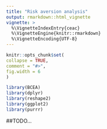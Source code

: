 ```yaml
---
title: "Risk aversion analysis"
output: rmarkdown::html_vignette
vignette: >
  %\VignetteIndexEntry{ceac}
  %\VignetteEngine{knitr::rmarkdown}
  %\VignetteEncoding{UTF-8}
---
```

  
```r
knitr::opts_chunk$set(
collapse = TRUE,
comment = "#>",
fig.width = 6
)
```

```r
library(BCEA)
library(dplyr)
library(reshape2)
library(ggplot2)
library(purrr)
```


##TODO...

<!-- ## Introduction -->

<!-- The intention of this vignette is to show how to plot different styles of cost-effectiveness acceptability curves using the BCEA package. -->

<!-- ## Two interventions only -->

<!-- This is the simplest case, usually an alternative intervention ($i=1$) versus status-quo ($i=0$). -->

<!-- The plot show the probability that the alternative intervention is cost-effective for each willingness to pay, $k$, -->

<!-- $$ -->
<!-- p(NB_1 \geq NB_0 | k) \mbox{  where  } NB_i = ke - c -->
<!-- $$ -->

<!-- Using the set of $N$ posterior samples, this is approximated by -->

<!-- $$ -->
<!-- \frac{1}{N} \sum_j^N \mathbb{I} (k \Delta e^j - \Delta c^j) -->
<!-- $$ -->

<!-- #### R code -->

<!-- To calculate these in BCEA we use the `bcea()` function. -->

<!-- ```{r} -->
<!-- data("Vaccine") -->

<!-- he <- bcea(e, c) -->
<!-- # str(he) -->

<!-- ceac.plot(he) -->
<!-- ``` -->

<!-- The plot defaults to base R plotting. Type of plot can be set explicitly using the `graph` argument. -->

<!-- ```{r} -->
<!-- ceac.plot(he, graph = "base") -->
<!-- ceac.plot(he, graph = "ggplot2") -->
<!-- # ceac.plot(he, graph = "plotly") -->
<!-- ``` -->

<!-- Other plotting arguments can be specified such as title, line colours and theme. -->

<!-- ```{r} -->
<!-- ceac.plot(he, -->
<!--           graph = "ggplot2", -->
<!--           title = "my title", -->
<!--           line = list(colors = "green"), -->
<!--           theme = theme_dark()) -->
<!-- ``` -->


<!-- ## Multiple interventions -->

<!-- This situation is when there are more than two interventions to consider. -->
<!-- Incremental values can be obtained either always against a fixed reference intervention, such as status-quo, or for all pair-wise comparisons. -->

<!-- ### Against a fixed reference intervention -->

<!-- Without loss of generality, if we assume that we are interested in intervention $i=1$, then we wish to calculate -->

<!-- $$ -->
<!-- p(NB_1 \geq NB_s | k) \;\; \exists \; s \in S -->
<!-- $$ -->

<!-- Using the set of $N$ posterior samples, this is approximated by -->

<!-- $$ -->
<!-- \frac{1}{N} \sum_j^N \mathbb{I} (k \Delta e_{1,s}^j - \Delta c_{1,s}^j) -->
<!-- $$ -->

<!-- #### R code -->

<!-- This is the default plot for `ceac.plot()` so we simply follow the same steps as above with the new data set. -->

<!-- ```{r} -->
<!-- data("Smoking") -->

<!-- he <- bcea(e, c, ref = 4) -->
<!-- # str(he) -->
<!-- ``` -->

<!-- ```{r} -->
<!-- ceac.plot(he) -->

<!-- ceac.plot(he, -->
<!--           graph = "base", -->
<!--           title = "my title", -->
<!--           line = list(colors = "green")) -->
<!-- ``` -->

<!-- ```{r} -->
<!-- ceac.plot(he, -->
<!--           graph = "ggplot2", -->
<!--           title = "my title", -->
<!--           line = list(colors = "green")) -->
<!-- ``` -->

<!-- Reposition legend. -->

<!-- ```{r} -->
<!-- ceac.plot(he, pos = FALSE) # bottom right -->
<!-- ceac.plot(he, pos = c(0, 0)) -->
<!-- ceac.plot(he, pos = c(0, 1)) -->
<!-- ceac.plot(he, pos = c(1, 0)) -->
<!-- ceac.plot(he, pos = c(1, 1)) -->
<!-- ``` -->

<!-- ```{r} -->
<!-- ceac.plot(he, graph = "ggplot2", pos = c(0, 0)) -->
<!-- ceac.plot(he, graph = "ggplot2", pos = c(0, 1)) -->
<!-- ceac.plot(he, graph = "ggplot2", pos = c(1, 0)) -->
<!-- ceac.plot(he, graph = "ggplot2", pos = c(1, 1)) -->
<!-- ``` -->

<!-- Define colour palette. -->

<!-- ```{r} -->
<!-- mypalette <- RColorBrewer::brewer.pal(3, "Accent") -->

<!-- ceac.plot(he, -->
<!--           graph = "base", -->
<!--           title = "my title", -->
<!--           line = list(colors = mypalette), -->
<!--           pos = FALSE) -->

<!-- ceac.plot(he, -->
<!--           graph = "ggplot2", -->
<!--           title = "my title", -->
<!--           line = list(colors = mypalette), -->
<!--           pos = FALSE) -->
<!-- ``` -->

<!-- ### Pair-wise comparisons -->

<!-- Again, without loss of generality, if we assume that we are interested in intervention $i=1$, the we wish to calculate -->

<!-- $$ -->
<!-- p(NB_1 = \max\{NB_i : i \in S\} | k) -->
<!-- $$ -->

<!-- This can be approximated by the following. -->

<!-- $$ -->
<!-- \frac{1}{N} \sum_j^N \prod_{i \in S} \mathbb{I} (k \Delta e_{1,i}^j - \Delta c_{1,i}^j) -->
<!-- $$ -->

<!-- #### R code -->

<!-- In BCEA we first we must determine all combinations of paired interventions using the `multi.ce()` function. -->

<!-- ```{r} -->
<!-- he <- multi.ce(he) -->
<!-- ``` -->

<!-- We can use the same plotting calls as before i.e. `ceac.plot()` and BCEA will deal with the pairwise situation appropriately. -->
<!-- Note that in this case the probabilities at a given willingness to pay sum to 1. -->

<!-- ```{r} -->
<!-- ceac.plot(he, graph = "base") -->

<!-- ceac.plot(he, -->
<!--           graph = "base", -->
<!--           title = "my title", -->
<!--           line = list(colors = "green"), -->
<!--           pos = FALSE) -->

<!-- mypalette <- RColorBrewer::brewer.pal(4, "Dark2") -->

<!-- ceac.plot(he, -->
<!--           graph = "base", -->
<!--           title = "my title", -->
<!--           line = list(colors = mypalette), -->
<!--           pos = c(0,1)) -->
<!-- ``` -->

<!-- ```{r} -->
<!-- ceac.plot(he, -->
<!--           graph = "ggplot2", -->
<!--           title = "my title", -->
<!--           line = list(colors = mypalette), -->
<!--           pos = c(0,1)) -->
<!-- ``` -->

<!-- ```{r echo=FALSE} -->
<!-- # create output docs -->
<!-- # rmarkdown::render(input = "vignettes/ceac.Rmd", output_format = "pdf_document", output_dir = "vignettes") -->
<!-- # rmarkdown::render(input = "vignettes/ceac.Rmd", output_format = "html_document", output_dir = "vignettes") -->
<!-- ``` -->
